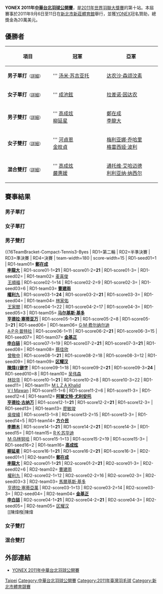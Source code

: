 {{noteTA|G1=Badminton}}
{{infobox badminton event
|name           =YONEX 2011年中華台北羽球公開賽
|image          =YONEX 2011年中華台北羽球公開賽logo.jpg
|size           =250px 
|dates          =2011年9月6日－9月11日
|number_edition =30
|level          =3A 
|prize_money    =200,000[[美金|美金]]
|location       ={{TWN}}[[新北市|新北市]][[新莊區|新莊區]]
|venue          =[[新莊體育館|新莊體育館]]
|previous       =2010年中華台北羽球公開賽 
|next           =2012年中華台北羽球公開賽 
}}
'''YONEX 2011年[[中華台北羽球公開賽|中華台北羽球公開賽]]'''，是[[2011年世界羽聯大獎賽|2011年世界羽聯大獎賽]]的第十站。本屆賽事於2011年9月6日至11日在[[新北市|新北市]][[新莊體育館|新莊體育館]]舉行，並獲[[YONEX|YONEX]]冠名贊助，總獎金為20萬美元。

== 優勝者 ==
{| class=wikitable style="font-size:small"
!width="200"|項目
!width="250"|冠軍
!width="250"|亞軍
|-
|'''男子單打'''<small>（[[#男子單打|詳細]]）</small>
|'''{{flagicon|INA}} [[汤米·苏吉亚托|汤米·苏吉亚托]]
|{{flagicon|THA}} [[达农沙·森颂汶素|达农沙·森颂汶素]]
|-
|'''女子單打'''<small>（[[#女子單打|詳細]]）</small>
|'''{{flagicon|KOR}} [[成池鉉|成池鉉]]
|{{flagicon|THA}} [[拉差诺·因达农|拉差诺·因达农]]
|-
|'''男子雙打'''<small>（[[#男子雙打|詳細]]）</small>
|'''{{flagicon|KOR}} [[高成炫|高成炫]]<br/>{{flagicon|KOR}} [[柳延星|柳延星]]
|{{flagicon|KOR}} [[鄭在成|鄭在成]]<br/>{{flagicon|KOR}} [[李龍大|李龍大]]
|-
|'''女子雙打'''<small>（[[#女子雙打|詳細]]）</small>
|'''{{flagicon|KOR}} [[河貞恩|河貞恩]]<br/>{{flagicon|KOR}} [[金旼貞|金旼貞]]
|{{flagicon|INA}} [[梅利亚娜·乔哈里|梅利亚娜·乔哈里]]<br/>{{flagicon|INA}} [[格雷西娅·波利|格雷西娅·波利]]
|-
|'''混合雙打'''<small>（[[#混合雙打|詳細]]）</small>
|'''{{flagicon|KOR}} [[高成炫|高成炫]]<br/>{{flagicon|KOR}} [[嚴惠媛|嚴惠媛]]
|{{flagicon|INA}} [[通托维·艾哈迈德|通托维·艾哈迈德]]<br/>{{flagicon|INA}} [[利利亚纳·纳西尔|利利亚纳·纳西尔]]
|}

==賽事結果==
===男子單打===
{{16TeamBracket-Compact-Tennis3-Byes
| RD1=第三輪
| RD2=半準決賽
| RD3=準決賽
| RD4=決賽
| team-width=180
| score-width=15
| RD1-seed01=1
| RD1-team01='''{{flagicon|VIE}} [[阮進明|阮進明]]'''
| RD1-score01-1=19
| RD1-score01-2='''21'''
| RD1-score01-3='''21'''
| RD1-seed02=
| RD1-team02={{flagicon|TPE}} [[薛軒億|薛軒億]] 
| RD1-score02-1='''21'''
| RD1-score02-2=13
| RD1-score02-3=9
| RD1-seed03=5
| RD1-team03={{flagicon|INA}} [[西蒙·桑托索|西蒙·桑托索]]
| RD1-score03-1=18
| RD1-score03-2='''21'''
| RD1-score03-3=23
| RD1-seed04=9
| RD1-team04='''{{flagicon|KOR}} [[孫完虎|孫完虎]]'''
| RD1-score04-1='''21'''
| RD1-score04-2=18
| RD1-score04-3='''25'''
| RD1-seed05=
| RD1-team05={{flagicon|MAS}} [[刘国伦|刘国伦]]
| RD1-score05-1=17
| RD1-score05-2=16
| RD1-score05-3=
| RD1-seed06=15
| RD1-team06='''{{flagicon|THA}} [[達農沙·森頌汶素|達農沙·森頌汶素]]'''
| RD1-score06-1='''21'''
| RD1-score06-2='''21'''
| RD1-score06-3=
| RD1-seed07=7
| RD1-team07={{flagicon|HKG}} [[黃永棋|黃永棋]]
| RD1-score07-1=18
| RD1-score07-2='''22'''
| RD1-score07-3=14
| RD1-seed08=
| RD1-team08='''{{flagicon|HKG}} [[魏楠|魏楠]]'''
| RD1-score08-1='''21'''
| RD1-score08-2=20
| RD1-score08-3='''21'''
| RD1-seed09=13
| RD1-team09={{flagicon|NED}} [[迪基·帕尔亚玛|迪基·帕尔亚玛]]
| RD1-score09-1=15
| RD1-score09-2='''21'''
| RD1-score09-3=6
| RD1-seed010=
| RD1-team10='''{{flagicon|MAS}} [[穆罕默德·哈菲兹·宾·哈希姆|哈菲兹]]'''
| RD1-score10-1='''21'''
| RD1-score10-2=16
| RD1-score10-3='''21'''
| RD1-seed11=11
| RD1-team11={{flagicon|INA}} [[阿兰夏·尤纳斯|阿兰夏·尤纳斯]]
| RD1-score11-1='''21'''
| RD1-score11-2=20
| RD1-score11-3=17
| RD1-seed12=
| RD1-team12='''{{flagicon|INA}} [[索尼·昆科羅|索尼·昆科羅]]'''
| RD1-score12-1=15
| RD1-score12-2='''22'''
| RD1-score12-3='''21'''
| RD1-seed13=14
| RD1-team13={{flagicon|TPE}} [[許仁豪|許仁豪]]
| RD1-score13-1=9
| RD1-score13-2=19
| RD1-score13-3=
| RD1-seed14=6
| RD1-team14='''{{flagicon|INA}} [[湯米·蘇吉亞托|湯米·蘇吉亞托]]'''
| RD1-score14-1='''22'''
| RD1-score14-2='''22'''
| RD1-score14-3=
| RD1-seed15=
| RD1-team15={{flagicon|USA}} [[Agusriadi_Wijaya_Amphie|A W Amphie]]
| RD1-score15-1=8
| RD1-score15-2=12
| RD1-score15-3=
| RD1-seed16=
| RD1-team16='''{{flagicon|MAS}} [[张维峰|张维峰]]'''
| RD1-score16-1='''21'''
| RD1-score16-2='''21'''
| RD1-score16-3=
| RD2-seed01=1
| RD2-team01='''{{flagicon|VIE}} [[阮進明|阮進明]]'''
| RD2-score01-1=18
| RD2-score01-2='''21'''
| RD2-score01-3='''21'''
| RD2-seed02=9
| RD2-team02={{flagicon|KOR}} [[孫完虎|孫完虎]] 
| RD2-score02-1='''21'''
| RD2-score02-2=15
| RD2-score02-3=11
| RD2-seed03=15
| RD2-team03='''{{flagicon|THA}} [[達農沙·森頌汶素|達農沙·森頌汶素]]'''
| RD2-score03-1='''21'''
| RD2-score03-2='''21'''
| RD2-score03-3=
| RD2-seed04=
| RD2-team04={{flagicon|HKG}} [[魏楠|魏楠]]
| RD2-score04-1=15
| RD2-score04-2=19
| RD2-score04-3=
| RD2-seed05=
| RD2-team05={{flagicon|MAS}} [[穆罕默德·哈菲兹·宾·哈希姆|哈菲兹]]
| RD2-score05-1='''21'''
| RD2-score05-2=14
| RD2-score05-3=14
| RD2-seed06=
| RD2-team06='''{{flagicon|INA}} [[索尼·昆科罗|索尼·昆科罗]]'''
| RD2-score06-1=15
| RD2-score06-2='''21'''
| RD2-score06-3='''21'''
| RD2-seed07=6
| RD2-team07='''{{flagicon|INA}} [[汤米·苏吉亚托|汤米·苏吉亚托]]'''
| RD2-score07-1='''21'''
| RD2-score07-2='''21'''
| RD2-score07-3=
| RD2-seed08=
| RD2-team08={{flagicon|MAS}} [[张维峰|张维峰]]
| RD2-score08-1=13
| RD2-score08-2=15
| RD2-score08-3=
| RD3-seed01=1
| RD3-team01={{flagicon|VIE}} [[阮進明|阮進明]]
| RD3-score01-1=18
| RD3-score01-2=12
| RD3-score01-3=
| RD3-seed02=15
| RD3-team02='''{{flagicon|THA}} [[达农沙·森颂汶素|达农沙·森颂汶素]]'''
| RD3-score02-1='''21'''
| RD3-score02-2='''21'''
| RD3-score02-3=
| RD3-seed03=
| RD3-team03={{flagicon|INA}} [[索尼·昆科羅|索尼·昆科羅]]
| RD3-score03-1=20
| RD3-score03-2='''24'''
| RD3-score03-3=13
| RD3-seed04=6
| RD3-team04='''{{flagicon|INA}} [[湯米·蘇吉亞托|湯米·蘇吉亞托]]'''
| RD3-score04-1='''22'''
| RD3-score04-2=22
| RD3-score04-3='''21'''
| RD4-seed01=15
| RD4-team01={{flagicon|THA}} [[達農沙·森頌汶素|達農沙·森頌汶素]]
| RD4-score01-1=15
| RD4-score01-2='''21'''
| RD4-score01-3=17
| RD4-seed02=6
| RD4-team02='''{{flagicon|INA}} [[湯米·蘇吉亞托|湯米·蘇吉亞托]]'''
| RD4-score02-1='''21'''
| RD4-score02-2=15
| RD4-score02-3='''21'''
}}

===女子單打===
{{16TeamBracket-Compact-Tennis3-Byes 
| RD1=第二輪
| RD2=半準決賽
| RD3=準決賽
| RD4=決賽
| team-width=180
| score-width=15
| RD1-seed01=1
| RD1-team01={{flagicon|TPE}} [[鄭韶婕|鄭韶婕]]
| RD1-score01-1=13
| RD1-score01-2=17
| RD1-score01-3=
| RD1-seed02=
| RD1-team02='''{{flagicon|TPE}} [[白驍馬|白驍馬]]''' 
| RD1-score02-1='''21'''
| RD1-score02-2='''21'''
| RD1-score02-3=
| RD1-seed03=5
| RD1-team03='''{{flagicon|HKG}} [[葉姵延|葉姵延]]'''
| RD1-score03-1=18
| RD1-score03-2='''21'''
| RD1-score03-3='''21'''
| RD1-seed04=
| RD1-team04={{flagicon|HKG}} [[陳虹蓉|陳虹蓉]]
| RD1-score04-1='''21'''
| RD1-score04-2=13
| RD1-score04-3=18
| RD1-seed05=4
| RD1-team05='''{{flagicon|KOR}} [[成池鉉|成池鉉]]'''
| RD1-score05-1='''21'''
| RD1-score05-2='''21'''
| RD1-score05-3=
| RD1-seed06=
| RD1-team06={{flagicon|INA}} [[玛丽亚·费贝·库苏马斯图蒂|玛丽亚·费贝]]
| RD1-score06-1=13
| RD1-score06-2=15
| RD1-score06-3=
| RD1-seed07=8
| RD1-team07='''{{flagicon|INA}} [[琳达·韦尼·法内特里|琳达·韦尼]]'''
| RD1-score07-1='''21'''
| RD1-score07-2=17
| RD1-score07-3='''22'''
| RD1-seed08=
| RD1-team08={{flagicon|HKG}} [[潘樂恩|潘樂恩]]
| RD1-score08-1=10
| RD1-score08-2='''21'''
| RD1-score08-3=20
| RD1-seed09=
| RD1-team09={{flagicon|SIN}} [[邢爱英|邢爱英]]
| RD1-score09-1=20
| RD1-score09-2=7
| RD1-score09-3=7
| RD1-seed010=6
| RD1-team10='''{{flagicon|TPE}} [[戴資穎|戴資穎]]'''
| RD1-score10-1='''22'''
| RD1-score10-2='''22'''
| RD1-score10-3
| RD1-seed11=
| RD1-team11={{flagicon|TPE}} [[邱翌如|邱翌如]]
| RD1-score11-1=14
| RD1-score11-2=9
| RD1-score11-3=
| RD1-seed12=3
| RD1-team12='''{{flagicon|THA}} [[拉差诺·因达农|拉差诺·因达农]]'''
| RD1-score12-1='''21'''
| RD1-score12-2='''21'''
| RD1-score12-3=
| RD1-seed13=
| RD1-team13='''{{flagicon|HKG}} [[謝影雪|謝影雪]]'''
| RD1-score13-1='''21'''
| RD1-score13-2='''21'''
| RD1-score13-3=
| RD1-seed14=7
| RD1-team14={{flagicon|SIN}} [[顾娟|顾娟]]
| RD1-score14-1=11
| RD1-score14-2=12
| RD1-score14-3=
| RD1-seed15=
| RD1-team15={{flagicon|TPE}} [[洪詩涵_(羽毛球運動員)|洪詩涵]]
| RD1-score15-1=19
| RD1-score15-2=11
| RD1-score15-3=
| RD1-seed16=2
| RD1-team16='''{{flagicon|KOR}} [[裴延姝|裴延姝]]'''
| RD1-score16-1='''21'''
| RD1-score16-2='''21'''
| RD1-score16-3=
| RD2-seed01=
| RD2-team01='''{{flagicon|TPE}} [[白驍馬|白驍馬]]''' 
| RD2-score01-1='''21'''
| RD2-score01-2=22
| RD2-score01-3='''21'''
| RD2-seed02=
| RD2-team02={{flagicon|HKG}} [[葉姵延|葉姵延]]
| RD2-score02-1=13
| RD2-score02-2='''24'''
| RD2-score02-3=17
| RD2-seed03=4
| RD2-team03='''{{flagicon|KOR}} [[成池鉉|成池鉉]]'''
| RD2-score03-1='''21'''
| RD2-score03-2='''21'''
| RD2-score03-3=
| RD2-seed04=
| RD2-team04={{flagicon|INA}} [[琳达·韦尼·法内特里|琳达·韦尼]]
| RD2-score04-1=17
| RD2-score04-2=19
| RD2-score04-3=
| RD2-seed05=
| RD2-team05={{flagicon|TPE}} [[戴資穎|戴資穎]]
| RD2-score05-1=19
| RD2-score05-2=19
| RD2-score05-3=
| RD2-seed06=3
| RD2-team06='''{{flagicon|THA}} [[拉差诺·因达农|拉差诺·因达农]]'''
| RD2-score06-1='''21'''
| RD2-score06-2='''21'''
| RD2-score06-3=
| RD2-seed07=
| RD2-team07={{flagicon|HKG}} [[謝影雪|謝影雪]]
| RD2-score07-1='''22'''
| RD2-score07-2=13
| RD2-score07-3=14
| RD2-seed08=2
| RD2-team08='''{{flagicon|KOR}} [[裴延姝|裴延姝]]'''
| RD2-score08-1=20
| RD2-score08-2='''21'''
| RD2-score08-3='''21'''
| RD3-seed01=
| RD3-team01={{flagicon|TPE}} [[白驍馬|白驍馬]]
| RD3-score01-1=9
| RD3-score01-2=18
| RD3-score01-3=
| RD3-seed02=4
| RD3-team02='''{{flagicon|KOR}} [[成池鉉|成池鉉]]'''
| RD3-score02-1='''21'''
| RD3-score02-2='''21'''
| RD3-score02-3=
| RD3-seed03=3
| RD3-team03='''{{flagicon|THA}} [[拉差诺·因达农|拉差诺·因达农]]'''
| RD3-score03-1='''21'''
| RD3-score03-2='''21'''
| RD3-score03-3=
| RD3-seed04=2
| RD3-team04={{flagicon|KOR}} [[裴延姝|裴延姝]]
| RD3-score04-1=10
| RD3-score04-2=13
| RD3-score04-3=
| RD4-seed01=4
| RD4-team01='''{{flagicon|KOR}} [[成池鉉|成池鉉]]'''
| RD4-score01-1='''22'''
| RD4-score01-2='''21'''
| RD4-score01-3=
| RD4-seed02=3
| RD4-team02={{flagicon|THA}} [[拉差诺·因达农|拉差诺·因达农]]
| RD4-score02-1=20
| RD4-score02-2=14
| RD4-score02-3=
}}

===男子雙打===
{{16TeamBracket-Compact-Tennis3-Byes 
| RD1=第二輪
| RD2=半準決賽
| RD3=準決賽
| RD4=決賽
| team-width=180
| score-width=15
| RD1-seed01=1
| RD1-team01='''{{flagicon|KOR}} [[鄭在成|鄭在成]]<br/> {{flagicon|KOR}} [[李龍大|李龍大]]'''
| RD1-score01-1='''21'''
| RD1-score01-2='''21'''
| RD1-score01-3=
| RD1-seed02=
| RD1-team02={{flagicon|MAS}} [[麦喜俊|麦喜俊]]<br/> {{flagicon|MAS}} [[王順福|王順福]] 
| RD1-score02-1=14
| RD1-score02-2=9
| RD1-score02-3=
| RD1-seed03=6
| RD1-team03='''{{flagicon|KOR}} [[曹建雨|曹建雨]]<br/> {{flagicon|KOR}} [[權利九|權利九]]'''
| RD1-score03-1='''24'''
| RD1-score03-2='''21'''
| RD1-score03-3=
| RD1-seed04=
| RD1-team04={{flagicon|TPE}} [[林家佑|林家佑]]<br/> {{flagicon|TPE}} [[王家閔|王家閔]]
| RD1-score04-1=22
| RD1-score04-2=17
| RD1-score04-3=
| RD1-seed05=3
| RD1-team05='''{{flagicon|INA}} [[马尔基斯·基多|马尔基斯·基多]]<br/> {{flagicon|INA}} [[亨德拉·塞蒂亚万|亨德拉·塞蒂亚万]]'''
| RD1-score05-1='''21'''
| RD1-score05-2=8
| RD1-score05-3='''21'''
| RD1-seed06=
| RD1-team06={{flagicon|INA}} [[吉德翁·马库斯·费尔纳尔迪|G·M·费尔纳尔迪]]<br/> {{flagicon|INA}} [[阿格里皮纳·普里玛·罗曼托·普特拉|A·P·R·普特拉]]
| RD1-score06-1=11
| RD1-score06-2='''21'''
| RD1-score06-3=15
| RD1-seed07=
| RD1-team07='''{{flagicon|KOR}} [[金基正|金基正]]<br/> {{flagicon|KOR}} [[申白喆|申白喆]]'''
| RD1-score07-1=19
| RD1-score07-2='''21'''
| RD1-score07-3='''21'''
| RD1-seed08=
| RD1-team08={{flagicon|TPE}} [[蔡佳欣|蔡佳欣]]<br/> {{flagicon|TPE}} [[曾敬中|曾敬中]]
| RD1-score08-1='''21'''
| RD1-score08-2=18
| RD1-score08-3=12
| RD1-seed09=
| RD1-team09='''{{flagicon|MAS}} [[区耀汉|区耀汉]]<br/> {{flagicon|MAS}} [[陳煒𣚦|陳煒{{僻字]]'''
| RD1-score09-1=18
| RD1-score09-2='''21'''
| RD1-score09-3='''24'''
| RD1-seed010=8
| RD1-team10={{flagicon|MAS}} [[吴伟森|吴伟森]]<br/> {{flagicon|MAS}} [[林钦华|林钦华]]
| RD1-score10-1='''21'''
| RD1-score10-2=8
| RD1-score10-3=22
| RD1-seed11=
| RD1-team11={{flagicon|MAS}} [[Mohd_Lutfi_Zaim_Abdul_Khalid|M L Z A Khalid]]<br/> {{flagicon|MAS}} [[Vountus_Indra_Mawan|V I Mawan]]
| RD1-score11-1=6
| RD1-score11-2=6
| RD1-score11-3=
| RD1-seed12=4
| RD1-team12='''{{flagicon|INA}} [[阿尔文特·尤利安托·钱德拉|阿爾文特·尤利安托]]<br/> {{flagicon|INA}} [[亨德拉·阿普利达·古纳万|亨德拉·古纳万]]'''
| RD1-score12-1='''21'''
| RD1-score12-2='''21'''
| RD1-score12-3=
| RD1-seed13=
| RD1-team13={{flagicon|TPE}} [[廖敏竣|廖敏竣]]<br/> {{flagicon|TPE}} [[吳俊緯|吳俊緯]]
| RD1-score13-1=8
| RD1-score13-2=15
| RD1-score13-3=
| RD1-seed14=5
| RD1-team14='''{{flagicon|TPE}} [[方介民|方介民]]<br/> {{flagicon|TPE}} [[李勝木|李勝木]]'''
| RD1-score14-1='''21'''
| RD1-score14-2='''21'''
| RD1-score14-3=
| RD1-seed15=
| RD1-team15={{flagicon|INA}} [[里奇·卡兰达·苏华迪|R·K·苏华迪]]<br/> {{flagicon|INA}} [[穆罕默德·乌林努哈|M·乌林努哈]]
| RD1-score15-1=13
| RD1-score15-2=19
| RD1-score15-3=
| RD1-seed16=2
| RD1-team16='''{{flagicon|KOR}} [[高成炫|高成炫]]<br/> {{flagicon|KOR}} [[柳延星|柳延星]]'''
| RD1-score16-1='''21'''
| RD1-score16-2='''21'''
| RD1-score16-3=
| RD2-seed01=1
| RD2-team01='''{{flagicon|KOR}} [[鄭在成|鄭在成]]<br/> {{flagicon|KOR}} [[李龍大|李龍大]]'''
| RD2-score01-1='''21'''
| RD2-score01-2='''21'''
| RD2-score01-3=
| RD2-seed02=6
| RD2-team02={{flagicon|KOR}} [[曹建雨|曹建雨]]<br/> {{flagicon|KOR}} [[權利九|權利九]]
| RD2-score02-1=12
| RD2-score02-2=16
| RD2-score02-3=
| RD2-seed03=3
| RD2-team03={{flagicon|INA}} [[馬爾基斯·基多|馬爾基斯·基多]]<br/> {{flagicon|INA}} [[亨德拉·塞蒂亞萬|亨德拉·塞蒂亞萬]]
| RD2-score03-1=13
| RD2-score03-2=14
| RD2-score03-3=
| RD2-seed04=
| RD2-team04='''{{flagicon|KOR}} [[金基正|金基正]]<br/> {{flagicon|KOR}} [[申白喆|申白喆]]'''
| RD2-score04-1='''21'''
| RD2-score04-2='''21'''
| RD2-score04-3=
| RD2-seed05=
| RD2-team05={{flagicon|MAS}} [[区耀汉|区耀汉]]<br/> {{flagicon|MAS}} [[陳煒𣚦|陳煒{{僻字]]
| RD2-score05-1=18
| RD2-score05-2='''21'''
| RD2-score05-3=10
| RD2-seed06=4
| RD2-team06='''{{flagicon|INA}} [[阿爾文特·尤利安托·錢德拉|阿爾文特·尤利安托]]<br/> {{flagicon|INA}} [[亨德拉·阿普利达·古纳万|亨德拉·古纳万]]'''
| RD2-score06-1='''21'''
| RD2-score06-2=19
| RD2-score06-3='''21'''
| RD2-seed07=5
| RD2-team07={{flagicon|TPE}} [[方介民|方介民]]<br/> {{flagicon|TPE}} [[李勝木|李勝木]]
| RD2-score07-1=16
| RD2-score07-2=16
| RD2-score07-3=
| RD2-seed08=2
| RD2-team08='''{{flagicon|KOR}} [[高成炫|高成炫]]<br/> {{flagicon|KOR}} [[柳延星|柳延星]]'''
| RD2-score08-1='''21'''
| RD2-score08-2='''21'''
| RD2-score08-3=
| RD3-seed01=1
| RD3-team01='''{{flagicon|KOR}} [[鄭在成|鄭在成]]<br/> {{flagicon|KOR}} [[李龍大|李龍大]]'''
| RD3-score01-1='''22'''
| RD3-score01-2='''21'''
| RD3-score01-3=
| RD3-seed02=
| RD3-team02={{flagicon|KOR}} [[金基正|金基正]]<br/> {{flagicon|KOR}} [[申白喆|申白喆]]
| RD3-score02-1=20
| RD3-score02-2=15
| RD3-score02-3=
| RD3-seed03=4
| RD3-team03={{flagicon|INA}} [[阿爾文特·尤利安托·錢德拉|阿爾文特·尤利安托]]<br/> {{flagicon|INA}} [[亨德拉·阿普利达·古纳万|亨德拉·古纳万]]
| RD3-score03-1='''21'''
| RD3-score03-2=18
| RD3-score03-3=18
| RD3-seed04=2
| RD3-team04='''{{flagicon|KOR}} [[高成炫|高成炫]]<br/> {{flagicon|KOR}} [[柳延星|柳延星]]'''
| RD3-score04-1=18
| RD3-score04-2='''21'''
| RD3-score04-3='''21'''
| RD4-seed01=1
| RD4-team01={{flagicon|KOR}} [[鄭在成|鄭在成]]<br/> {{flagicon|KOR}} [[李龍大|李龍大]]
| RD4-score01-1=21
| RD4-score01-2=17
| RD4-score01-3=
| RD4-seed02=2
| RD4-team02='''{{flagicon|KOR}} [[高成炫|高成炫]]<br/> {{flagicon|KOR}} [[柳延星|柳延星]]'''
| RD4-score02-1='''23'''
| RD4-score02-2='''21'''
| RD4-score02-3=
}}

===女子雙打===
{{16TeamBracket-Compact-Tennis3-Byes | RD1=第二輪
| RD2=半準決賽
| RD3=準決賽
| RD4=決賽
| team-width=180
| score-width=15
| RD1-seed01=1
| RD1-team01='''{{flagicon|TPE}} [[程文欣|程文欣]]<br/> {{flagicon|TPE}} [[簡毓瑾|簡毓瑾]]'''
| RD1-score01-1='''21'''
| RD1-score01-2='''21'''
| RD1-score01-3=
| RD1-seed02=
| RD1-team02={{flagicon|MAS}} [[黄惠恩|黄惠恩]]<br/> {{flagicon|MAS}} [[黄惠龄|黄惠龄]] 
| RD1-score02-1=8
| RD1-score02-2=7
| RD1-score02-3=
| RD1-seed03=
| RD1-team03='''{{flagicon|INA}} [[德拉·德斯迪亚拉·哈里斯|D·D·哈里斯]]<br/> {{flagicon|INA}} [[苏琪·里基·安迪妮|S·R·安迪妮]]'''
| RD1-score03-1='''21'''
| RD1-score03-2='''21'''
| RD1-score03-3=
| RD1-seed04=
| RD1-team04={{flagicon|TPE}} [[帥佩伶|帥佩伶]]<br/> {{flagicon|TPE}} [[吳玓蓉|吳玓蓉]]
| RD1-score04-1=12
| RD1-score04-2=11
| RD1-score04-3=
| RD1-seed05=3
| RD1-team05='''{{flagicon|INA}} [[梅利亚娜·乔哈里|梅利亚娜·乔哈里]]<br/> {{flagicon|INA}} [[格雷西娅·波利|格雷西娅·波利]]'''
| RD1-score05-1=11
| RD1-score05-2='''21'''
| RD1-score05-3='''21'''
| RD1-seed06=
| RD1-team06={{flagicon|INA}} [[安妮克·菲亚·奥古斯丁|A·F·奧古斯丁]] <br /> {{flagicon|INA}} [[尼蒂娅·克里欣达·马赫斯瓦里|N·K·马赫斯瓦里]]
| RD1-score06-1='''21'''
| RD1-score06-2=19
| RD1-score06-3=17
| RD1-seed07=
| RD1-team07={{flagicon|TPE}} [[姜凱心|姜凱心]]<br/> {{flagicon|TPE}} [[蔡佩玲|蔡佩玲]]
| RD1-score07-1=9
| RD1-score07-2=11
| RD1-score07-3=
| RD1-seed08=
| RD1-team08='''{{flagicon|KOR}} [[鄭景銀|鄭景銀]]<br/> {{flagicon|KOR}} [[金荷娜_(羽毛球運動員)|金荷娜]]'''
| RD1-score08-1='''21'''
| RD1-score08-2='''21'''
| RD1-score08-3=
| RD1-seed09=
| RD1-team09={{flagicon|TPE}} [[周佳琦|周佳琦]]<br/> {{flagicon|TPE}} [[楊佳臻|楊佳臻]]
| RD1-score09-1=20
| RD1-score09-2=16
| RD1-score09-3=
| RD1-seed010=
| RD1-team10='''{{flagicon|MAS}} [[許嘉雯|許嘉雯]]<br/> {{flagicon|MAS}} [[溫可微|溫可微]]'''
| RD1-score10-1='''22'''
| RD1-score10-2='''21'''
| RD1-score10-3=
| RD1-seed11=
| RD1-team11={{flagicon|MAS}} [[林芸如|林芸如]]<br/> {{flagicon|MAS}} [[Marylen_Poau_Leng_Ng|Marylen Poau Leng Ng]]
| RD1-score11-1=15
| RD1-score11-2=14
| RD1-score11-3=
| RD1-seed12=
| RD1-team12='''{{flagicon|KOR}} [[尹熙元|尹熙元]]<br/> {{flagicon|KOR}} [[張藝娜|張藝娜]]'''
| RD1-score12-1='''21'''
| RD1-score12-2='''21'''
| RD1-score12-3=
| RD1-seed13=
| RD1-team13={{flagicon|TPE}} [[高嬅|高嬅]]<br/> {{flagicon|TPE}} [[王維媛|王維媛]]
| RD1-score13-1=9
| RD1-score13-2=16
| RD1-score13-3=
| RD1-seed14=
| RD1-team14='''{{flagicon|INA}} [[维塔·玛丽莎|维塔·玛丽莎]]<br/> {{flagicon|INA}} [[娜达娅·美拉提|娜达娅·美拉提]]'''
| RD1-score14-1='''21'''
| RD1-score14-2='''21'''
| RD1-score14-3=
| RD1-seed15=
| RD1-team15={{flagicon|MAC}} [[王蓉|王蓉]]<br/> {{flagicon|MAC}} [[張之博|張之博]]
| RD1-score15-1=16
| RD1-score15-2=14
| RD1-score15-3=
| RD1-seed16=2
| RD1-team16='''{{flagicon|KOR}} [[河貞恩|河貞恩]]<br/> {{flagicon|KOR}} [[金旼貞|金旼貞]]'''
| RD1-score16-1='''21'''
| RD1-score16-2='''21'''
| RD1-score16-3=
| RD2-seed01=1
| RD2-team01='''{{flagicon|TPE}} [[程文欣|程文欣]]<br/> {{flagicon|TPE}} [[簡毓瑾|簡毓瑾]]'''
| RD2-score01-1='''21'''
| RD2-score01-2='''21'''
| RD2-score01-3=
| RD2-seed02=
| RD2-team02={{flagicon|INA}} [[德拉·德斯迪亚拉·哈里斯|D·D·哈里斯]]<br/> {{flagicon|INA}} [[苏琪·里基·安迪妮|S·R·安迪妮]]
| RD2-score02-1=16
| RD2-score02-2=18
| RD2-score02-3=
| RD2-seed03=3
| RD2-team03='''{{flagicon|INA}} [[梅利亚娜·乔哈里|梅利亚娜·乔哈里]]<br/> {{flagicon|INA}} [[格雷西娅·波利|格雷西娅·波利]]'''
| RD2-score03-1='''21'''
| RD2-score03-2='''21'''
| RD2-score03-3=
| RD2-seed04=
| RD2-team04={{flagicon|KOR}} [[鄭景銀|鄭景銀]]<br/> {{flagicon|KOR}} [[金荷娜_(羽毛球運動員)|金荷娜]]
| RD2-score04-1=12
| RD2-score04-2=14
| RD2-score04-3=
| RD2-seed05=
| RD2-team05='''{{flagicon|MAS}} [[許嘉雯|許嘉雯]]<br/> {{flagicon|MAS}} [[溫可微|溫可微]]'''
| RD2-score05-1=14
| RD2-score05-2='''21'''
| RD2-score05-3='''25'''
| RD2-seed06=
| RD2-team06={{flagicon|KOR}} [[尹熙元|尹熙元]]<br/> {{flagicon|KOR}} [[張藝娜|張藝娜]]
| RD2-score06-1='''21'''
| RD2-score06-2=15
| RD2-score06-3=23
| RD2-seed07=
| RD2-team07={{flagicon|INA}} [[維塔·瑪麗莎|維塔·瑪麗莎]]<br/> {{flagicon|INA}} [[娜达娅·美拉提|娜达娅·美拉提]]
| RD2-score07-1='''21'''
| RD2-score07-2=12
| RD2-score07-3=15
| RD2-seed08=2
| RD2-team08='''{{flagicon|KOR}} [[河貞恩|河貞恩]]<br/> {{flagicon|KOR}} [[金旼貞|金旼貞]]'''
| RD2-score08-1=15
| RD2-score08-2='''21'''
| RD2-score08-3='''21'''
| RD3-seed01=1
| RD3-team01={{flagicon|TPE}} [[程文欣|程文欣]]<br/> {{flagicon|TPE}} [[簡毓瑾|簡毓瑾]]
| RD3-score01-1=12
| RD3-score01-2=18
| RD3-score01-3=
| RD3-seed02=3
| RD3-team02='''{{flagicon|INA}} [[梅利亚娜·乔哈里|梅利亚娜·乔哈里]]<br/> {{flagicon|INA}} [[格雷西娅·波利|格雷西娅·波利]]'''
| RD3-score02-1='''21'''
| RD3-score02-2='''21'''
| RD3-score02-3=
| RD3-seed03=
| RD3-team03={{flagicon|MAS}} [[許嘉雯|許嘉雯]]<br/> {{flagicon|MAS}} [[溫可微|溫可微]]
| RD3-score03-1=18
| RD3-score03-2=16
| RD3-score03-3=
| RD3-seed04=2
| RD3-team04='''{{flagicon|KOR}} [[河貞恩|河貞恩]]<br/> {{flagicon|KOR}} [[金旼貞|金旼貞]]'''
| RD3-score04-1='''21'''
| RD3-score04-2='''21'''
| RD3-score04-3=
| RD4-seed01=3
| RD4-team01={{flagicon|INA}} [[梅利亚娜·乔哈里|梅利亚娜·乔哈里]]<br/> {{flagicon|INA}} [[格雷西娅·波利|格雷西娅·波利]](因傷棄賽)
| RD4-score01-1='''21'''
| RD4-score01-2=18
| RD4-score01-3=0
| RD4-seed02=2
| RD4-team02='''{{flagicon|KOR}} [[河貞恩|河貞恩]]<br/> {{flagicon|KOR}} [[金旼貞|金旼貞]]'''
| RD4-score02-1=28
| RD4-score02-2='''21'''
| RD4-score02-3='''2'''
}}

===混合雙打===
{{16TeamBracket-Compact-Tennis3-Byes 
| RD1=第二輪
| RD2=半準決賽
| RD3=準決賽
| RD4=決賽
| team-width=180
| score-width=15
| RD1-seed01=1
| RD1-team01='''{{flagicon|INA}} [[通托维·艾哈迈德|通托维·艾哈迈德]]<br/> {{flagicon|INA}} [[利利亞納·納西爾|利利亞納·納西爾]]'''
| RD1-score01-1='''21'''
| RD1-score01-2='''21'''
| RD1-score01-3=
| RD1-seed02=
| RD1-team02={{flagicon|MAS}} [[王健國|王健國]]<br/> {{flagicon|MAS}} [[張淑晶|張淑晶]] 
| RD1-score02-1=17
| RD1-score02-2=18
| RD1-score02-3=
| RD1-seed03=
| RD1-team03='''{{flagicon|KOR}} [[申白喆|申白喆]]<br/> {{flagicon|KOR}} [[金荷娜_(羽毛球運動員)|金荷娜]]'''
| RD1-score03-1=20
| RD1-score03-2='''21'''
| RD1-score03-3='''21'''
| RD1-seed04=
| RD1-team04={{flagicon|RUS}} [[维塔利·杜尔金|维塔利·杜尔金]]<br/> {{flagicon|RUS}} [[尼娜·維斯洛娃|尼娜·維斯洛娃]]
| RD1-score04-1='''22'''
| RD1-score04-2=15
| RD1-score04-3=19
| RD1-seed05=4
| RD1-team05='''{{flagicon|TPE}} [[李勝木|李勝木]]<br/> {{flagicon|TPE}} [[簡毓瑾|簡毓瑾]]'''
| RD1-score05-1='''21'''
| RD1-score05-2=16
| RD1-score05-3='''21'''
| RD1-seed06=
| RD1-team06={{flagicon|HKG}} [[王偉康|王偉康]]<br/> {{flagicon|HKG}} [[周凱華|周凱華]]
| RD1-score06-1=17
| RD1-score06-2='''21'''
| RD1-score06-3=10
| RD1-seed07=8
| RD1-team07={{flagicon|INA}} [[诺瓦·维迪安托|诺瓦·维迪安托]]<br/> {{flagicon|INA}} [[维塔·玛丽莎|维塔·玛丽莎]]
| RD1-score07-1=19
| RD1-score07-2=11
| RD1-score07-3=
| RD1-seed08=
| RD1-team08='''{{flagicon|KOR}} [[李龍大|李龍大]]<br/> {{flagicon|KOR}} [[河貞恩|河貞恩]]'''
| RD1-score08-1='''21'''
| RD1-score08-2='''21'''
| RD1-score08-3=
| RD1-seed09=
| RD1-team09={{flagicon|TPE}} [[廖敏竣|廖敏竣]]<br/> {{flagicon|TPE}} [[陳曉歡|陳曉歡]]
| RD1-score09-1=14
| RD1-score09-2='''21'''
| RD1-score09-3=15
| RD1-seed010=7
| RD1-team10='''{{flagicon|RUS}} [[亚历山大·尼科拉恩科|亚历山大·尼科拉恩科]]<br/> {{flagicon|RUS}} [[瓦莱里亚·索罗金娜|瓦莱里亚·索罗金娜]]'''
| RD1-score10-1='''21'''
| RD1-score10-2=11
| RD1-score10-3='''21'''
| RD1-seed11=
| RD1-team11={{flagicon|TPE}} [[王家閔|王家閔]]<br/> {{flagicon|TPE}} [[王沛蓉|王沛蓉]]
| RD1-score11-1=16
| RD1-score11-2=10
| RD1-score11-3=
| RD1-seed12=3
| RD1-team12='''{{flagicon|INA}} [[弗兰·库尔尼亚万·邓|弗兰·库尔尼亚万·邓]]<br/> {{flagicon|INA}} [[皮娅·泽巴迪娅·贝尔纳德特|皮娅·泽巴迪娅·贝尔纳德特]]'''
| RD1-score12-1='''21'''
| RD1-score12-2='''21'''
| RD1-score12-3=
| RD1-seed13=
| RD1-team13={{flagicon|TPE}} [[蘇義能|蘇義能]]<br/> {{flagicon|TPE}} [[賴佳玟|賴佳玟]]
| RD1-score13-1=15
| RD1-score13-2='''21'''
| RD1-score13-3=3
| RD1-seed14=6
| RD1-team14='''{{flagicon|INA}} [[穆罕默德·雷扎|穆罕默德·雷扎]]<br/> {{flagicon|INA}} [[戴比·苏珊托|戴比·苏珊托]]'''
| RD1-score14-1='''21'''
| RD1-score14-2=18
| RD1-score14-3='''21'''
| RD1-seed15=
| RD1-team15='''{{flagicon|KOR}} [[高成炫|高成炫]]<br/> {{flagicon|KOR}} [[嚴惠媛|嚴惠媛]]'''
| RD1-score15-1='''21'''
| RD1-score15-2='''21'''
| RD1-score15-3=
| RD1-seed16=2
| RD1-team16={{flagicon|TPE}} [[陳宏麟|陳宏麟]]<br/> {{flagicon|TPE}} [[程文欣|程文欣]]
| RD1-score16-1=16
| RD1-score16-2=19
| RD1-score16-3=
| RD2-seed01=1
| RD2-team01='''{{flagicon|INA}} [[通托维·艾哈迈德|通托维·艾哈迈德]]<br/> {{flagicon|INA}} [[利利亞納·納西爾|利利亞納·納西爾]]'''
| RD2-score01-1='''21'''
| RD2-score01-2='''21'''
| RD2-score01-3=
| RD2-seed02=
| RD2-team02={{flagicon|KOR}} [[申白喆|申白喆]]<br/> {{flagicon|KOR}} [[金荷娜_(羽毛球運動員)|金荷娜]]
| RD2-score02-1=13
| RD2-score02-2=14
| RD2-score02-3=
| RD2-seed03=4
| RD2-team03={{flagicon|TPE}} [[李勝木|李勝木]]<br/> {{flagicon|TPE}} [[簡毓瑾|簡毓瑾]]
| RD2-score03-1=16
| RD2-score03-2=17
| RD2-score03-3=
| RD2-seed04=
| RD2-team04='''{{flagicon|KOR}} [[李龍大|李龍大]]<br/> {{flagicon|KOR}} [[河貞恩|河貞恩]]'''
| RD2-score04-1='''21'''
| RD2-score04-2='''21'''
| RD2-score04-3=
| RD2-seed05=7
| RD2-team05={{flagicon|RUS}} [[亚历山大·尼科拉恩科|亚历山大·尼科拉恩科]]<br/>  {{flagicon|RUS}} [[瓦莱里亚·索罗金娜|瓦莱里亚·索罗金娜]]
| RD2-score05-1=11
| RD2-score05-2=16
| RD2-score05-3=
| RD2-seed06=3
| RD2-team06='''{{flagicon|INA}} [[弗蘭·庫爾尼亞萬·鄧|弗蘭·庫爾尼亞萬·鄧]]<br/> {{flagicon|INA}} [[皮婭·澤巴迪婭·貝爾納德特|皮婭·澤巴迪婭·貝爾納德特]]'''
| RD2-score06-1='''21'''
| RD2-score06-2='''21'''
| RD2-score06-3=
| RD2-seed07=6
| RD2-team07={{flagicon|INA}} [[穆罕默德·雷扎|穆罕默德·雷扎]]<br/> {{flagicon|INA}} [[戴比·苏珊托|戴比·苏珊托]]
| RD2-score07-1=16
| RD2-score07-2=14
| RD2-score07-3=
| RD2-seed08=
| RD2-team08='''{{flagicon|KOR}} [[高成炫|高成炫]]<br/> {{flagicon|KOR}} [[嚴惠媛|嚴惠媛]]'''
| RD2-score08-1='''21'''
| RD2-score08-2='''21'''
| RD2-score08-3=
| RD3-seed01=1
| RD3-team01='''{{flagicon|INA}} [[通托维·艾哈迈德|通托维·艾哈迈德]]<br/> {{flagicon|INA}} [[利利亞納·納西爾|利利亞納·納西爾]]'''
| RD3-score01-1='''21'''
| RD3-score01-2='''21'''
| RD3-score01-3=
| RD3-seed02=
| RD3-team02={{flagicon|KOR}} [[李龍大|李龍大]]<br/> {{flagicon|KOR}} [[河貞恩|河貞恩]]
| RD3-score02-1=12
| RD3-score02-2=16
| RD3-score02-3=
| RD3-seed03=3
| RD3-team03={{flagicon|INA}} [[弗蘭·庫爾尼亞萬·鄧|弗蘭·庫爾尼亞萬·鄧]]<br/> {{flagicon|INA}} [[皮婭·澤巴迪婭·貝爾納德特|皮婭·澤巴迪婭·貝爾納德特]]
| RD3-score03-1=16
| RD3-score03-2=14
| RD3-score03-3=
| RD3-seed04=
| RD3-team04='''{{flagicon|KOR}} [[高成炫|高成炫]]<br/> {{flagicon|KOR}} [[嚴惠媛|嚴惠媛]]'''
| RD3-score04-1='''21'''
| RD3-score04-2='''21'''
| RD3-score04-3=
| RD4-seed01=1
| RD4-team01={{flagicon|INA}} [[通托維·艾哈邁德|通托維·艾哈邁德]]<br/> {{flagicon|INA}} [[利利亞納·納西爾|利利亞納·納西爾]]
| RD4-score01-1=22
| RD4-score01-2='''21'''
| RD4-score01-3=17
| RD4-seed02=
| RD4-team02='''{{flagicon|KOR}} [[高成炫|高成炫]]<br/> {{flagicon|KOR}} [[嚴惠媛|嚴惠媛]]'''
| RD4-score02-1='''24'''
| RD4-score02-2=16
| RD4-score02-3='''21'''
}}

==外部連結==
*[https://web.archive.org/web/20130110081842/http://demo7-12.101eboss.com/default.asp YONEX 2011年中華台北羽球公開賽]

{{2011年世界羽聯大獎賽}}
{{中華台北羽球公開賽}}

[[Category:2011年世界羽聯大獎賽|Taipei]]
[[Category:中華台北羽球公開賽|Category:中華台北羽球公開賽]]
[[Category:2011年臺灣羽毛球|Category:2011年臺灣羽毛球]]
[[Category:新北市體育競賽|Category:新北市體育競賽]]